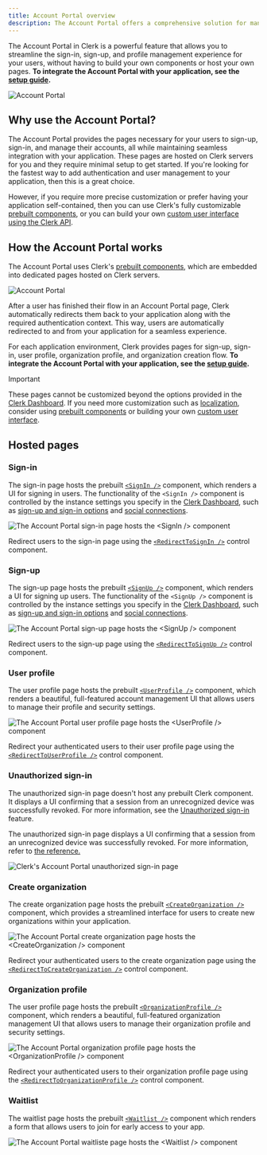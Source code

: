 ```yaml
---
title: Account Portal overview
description: The Account Portal offers a comprehensive solution for managing user authentication and profile management in your web application and is the fastest way to add Clerk's authentication to your application with minimal code required.
---
```


The Account Portal in Clerk is a powerful feature that allows you to streamline the sign-in, sign-up, and profile management experience for your users, without having to build your own components or host your own pages. **To integrate the Account Portal with your application, see the [setup guide](/docs/account-portal/getting-started).**

![Account Portal](/docs/images/account-portal/account_portal_splash.png)

## Why use the Account Portal?

The Account Portal provides the pages necessary for your users to sign-up, sign-in, and manage their accounts, all while maintaining seamless integration with your application. These pages are hosted on Clerk servers for you and they require minimal setup to get started. If you're looking for the fastest way to add authentication and user management to your application, then this is a great choice.

However, if you require more precise customization or prefer having your application self-contained, then you can use Clerk's fully customizable [prebuilt components](/docs/components/overview), or you can build your own [custom user interface using the Clerk API](/docs/custom-flows/overview).

## How the Account Portal works

The Account Portal uses Clerk's [prebuilt components](/docs/components/overview), which are embedded into dedicated pages hosted on Clerk servers.

![Account Portal](/docs/images/account-portal/account_portal_how_it_works.png)

After a user has finished their flow in an Account Portal page, Clerk automatically redirects them back to your application along with the required authentication context. This way, users are automatically redirected to and from your application for a seamless experience.

For each application environment, Clerk provides pages for sign-up, sign-in, user profile, organization profile, and organization creation flow. **To integrate the Account Portal with your application, see the [setup guide](/docs/account-portal/getting-started).**

> [!IMPORTANT]
> These pages cannot be customized beyond the options provided in the [Clerk Dashboard](https://dashboard.clerk.com). If you need more customization such as [localization](/docs/customization/localization), consider using [prebuilt components](/docs/components/overview) or building your own [custom user interface](/docs/custom-flows/overview).

## Hosted pages

### Sign-in

The sign-in page hosts the prebuilt [`<SignIn />`](/docs/components/authentication/sign-in) component, which renders a UI for signing in users. The functionality of the `<SignIn />` component is controlled by the instance settings you specify in the [Clerk Dashboard](https://dashboard.clerk.com), such as [sign-up and sign-in options](/docs/authentication/configuration/sign-up-sign-in-options) and [social connections](/docs/authentication/social-connections/overview).

![The Account Portal sign-in page hosts the \<SignIn /> component](/docs/images/account-portal/sign-in.png)

Redirect users to the sign-in page using the [`<RedirectToSignIn />`](/docs/components/control/redirect-to-signin) control component.

### Sign-up

The sign-up page hosts the prebuilt [`<SignUp />`](/docs/components/authentication/sign-up) component, which renders a UI for signing up users. The functionality of the `<SignUp />` component is controlled by the instance settings you specify in the [Clerk Dashboard](https://dashboard.clerk.com), such as [sign-up and sign-in options](/docs/authentication/configuration/sign-up-sign-in-options) and [social connections](/docs/authentication/social-connections/overview).

![The Account Portal sign-up page hosts the \<SignUp /> component](/docs/images/account-portal/sign-up.png)

Redirect users to the sign-up page using the [`<RedirectToSignUp />`](/docs/components/control/redirect-to-signup) control component.

### User profile

The user profile page hosts the prebuilt [`<UserProfile />`](/docs/components/user/user-profile) component, which renders a beautiful, full-featured account management UI that allows users to manage their profile and security settings.

![The Account Portal user profile page hosts the \<UserProfile /> component](/docs/images/account-portal/user-profile.png)

Redirect your authenticated users to their user profile page using the [`<RedirectToUserProfile />`](/docs/components/control/redirect-to-userprofile) control component.

### Unauthorized sign-in

The unauthorized sign-in page doesn't host any prebuilt Clerk component. It displays a UI confirming that a session from an unrecognized device was successfully revoked. For more information, see the [Unauthorized sign-in](/docs/security/unauthorized-sign-in) feature.

The unauthorized sign-in page displays a UI confirming that a session from an unrecognized device was successfully revoked. For more information, refer to [the reference.](/docs/security/unauthorized-sign-in)

![Clerk's Account Portal unauthorized sign-in page](/docs/images/account-portal/unauthorized-sign-in.png)

### Create organization

The create organization page hosts the prebuilt [`<CreateOrganization />`](/docs/components/organization/create-organization) component, which provides a streamlined interface for users to create new organizations within your application.

![The Account Portal create organization page hosts the \<CreateOrganization /> component](/docs/images/account-portal/create-org.png)

Redirect your authenticated users to the create organization page using the [`<RedirectToCreateOrganization />`](/docs/components/control/redirect-to-createorganization) control component.

### Organization profile

The user profile page hosts the prebuilt [`<OrganizationProfile />`](/docs/components/organization/organization-profile) component, which renders a beautiful, full-featured organization management UI that allows users to manage their organization profile and security settings.

![The Account Portal organization profile page hosts the \<OrganizationProfile /> component](/docs/images/account-portal/org-profile.png)

Redirect your authenticated users to their organization profile page using the [`<RedirectToOrganizationProfile />`](/docs/components/control/redirect-to-organizationprofile) control component.

### Waitlist

The waitlist page hosts the prebuilt [`<Waitlist />`](/docs/components/waitlist) component which renders a form that allows users to join for early access to your app.

![The Account Portal waitliste page hosts the \<Waitlist /> component](/docs/images/account-portal/waitlist.png)
